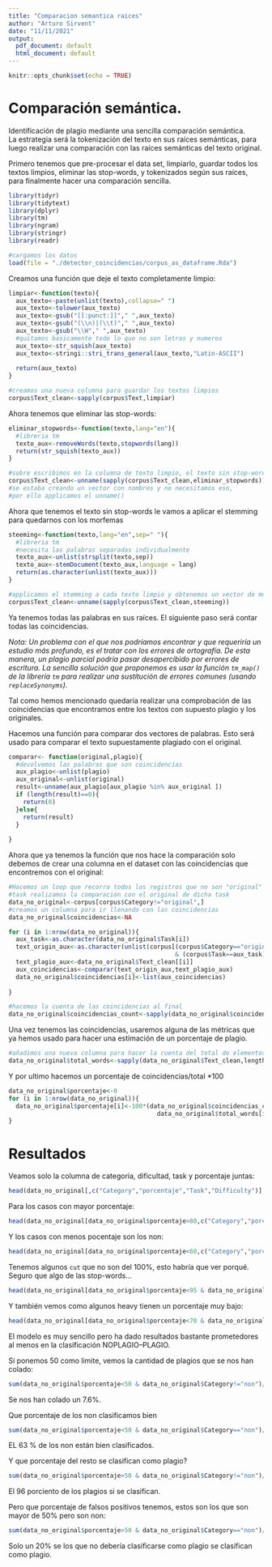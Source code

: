 ```yaml
---
title: "Comparacion semantica raices"
author: "Arturo Sirvent"
date: "11/11/2021"
output:
  pdf_document: default
  html_document: default
---
```


```r
knitr::opts_chunk$set(echo = TRUE)
```


# Comparación semántica.  

Identificación de plagio mediante una sencilla comparación semántica.  
La estrategia será la tokenización del texto en sus raíces semánticas, para luego realizar una comparación con las raíces semánticas del texto original.  

Primero tenemos que pre-procesar el data set, limpiarlo, guardar todos los textos limpios, eliminar las stop-words, y tokenizados según sus raíces, para finalmente hacer una comparación sencilla.

```r
library(tidyr)
library(tidytext)
library(dplyr)
library(tm)
library(ngram)
library(stringr)
library(readr)
```

```r
#cargamos los datos
load(file = "./detector_coincidencias/corpus_as_dataframe.Rda")

```

Creamos una función que deje el texto completamente limpio:


```r
limpiar<-function(texto){
  aux_texto<-paste(unlist(texto),collapse=" ")
  aux_texto<-tolower(aux_texto) 
  aux_texto<-gsub("[[:punct:]]"," ",aux_texto)
  aux_texto<-gsub("(\\n)|(\\t)"," ",aux_texto)
  aux_texto<-gsub("\\W"," ",aux_texto)
  #quitamos basicamente todo lo que no son letras y numeros
  aux_texto<-str_squish(aux_texto)
  aux_texto<-stringi::stri_trans_general(aux_texto,"Latin-ASCII") 
  
  return(aux_texto)
}

```

```r
#creamos una nueva columna para guardar los textos limpios
corpus$Text_clean<-sapply(corpus$Text,limpiar)
```


Ahora tenemos que eliminar las stop-words:

```r
eliminar_stopwords<-function(texto,lang="en"){
  #libreria tm
  texto_aux<-removeWords(texto,stopwords(lang))
  return(str_squish(texto_aux))
}
```

```r
#sobre escribimos en la columna de texto limpio, el texto sin stop-words
corpus$Text_clean<-unname(sapply(corpus$Text_clean,eliminar_stopwords))
#se estaba creando un vector con nombres y no necesitamos eso, 
#por ello applicamos el unname()
```

Ahora que tenemos el texto sin stop-words le vamos a aplicar el stemming para quedarnos con los morfemas

```r
steeming<-function(texto,lang="en",sep=" "){
  #libreria tm
  #necesita las palabras separadas individualmente
  texto_aux<-unlist(strsplit(texto,sep))
  texto_aux<-stemDocument(texto_aux,language = lang)
  return(as.character(unlist(texto_aux)))
}
```


```r
#applicamos el stemming a cada texto limpio y obtenemos un vector de morfemas
corpus$Text_clean<-unname(sapply(corpus$Text_clean,steeming))

```


Ya tenemos todas las palabras en sus raíces. El siguiente paso será contar todas las coincidencias. 


_Nota: Un problema con el que nos podríamos encontrar y que requeriría un estudio más profundo, es el tratar con los errores de ortografía. De esta manera, un plagio parcial podría pasar desapercibido por errores de escritura. La sencilla solución que proponemos es usar la función `tm_map()` de la librería `tm` para realizar una sustitución de errores comunes (usando `replaceSynonyms`)._

Tal como hemos mencionado quedaría realizar una comprobación de las coincidencias que encontramos entre los textos con supuesto plagio y los originales.  

Hacemos una función para comparar dos vectores de palabras. Esto será usado para comparar el texto supuestamente plagiado con el original.


```r
comparar<- function(original,plagio){
  #devolvemos las palabras que son coincidencias 
  aux_plagio<-unlist(plagio)
  aux_original<-unlist(original)
  result<-unname(aux_plagio[aux_plagio %in% aux_original ])
  if (length(result)==0){
    return(0)
  }else{
    return(result)
  }
  
}
```

Ahora que ya tenemos la función que nos hace la comparación solo debemos de crear una columna en el dataset con las coincidencias que encontremos con el original:


```r
#Hacemos un loop que recorra todos los registros que no son "original" y según su tipo de
#task realizamos la comparación con el original de dicha task
data_no_original<-corpus[corpus$Category!="original",]
#creamos un columna para ir llenando con las coincidencias
data_no_original$coincidencias<-NA

for (i in 1:nrow(data_no_original)){
  aux_task<-as.character(data_no_original$Task[i])
  text_origin_aux<-as.character(unlist(corpus[(corpus$Category=="original") 
                                              & (corpus$Task==aux_task),"Text_clean"]))
  text_plagio_aux<-data_no_original$Text_clean[[i]]
  aux_coincidencias<-comparar(text_origin_aux,text_plagio_aux)
  data_no_original$coincidencias[i]<-list(aux_coincidencias)
  
}

#hacemos la cuenta de las coincidencias al final
data_no_original$coincidencias_count<-sapply(data_no_original$coincidencias,length)

```


Una vez tenemos las coincidencias, usaremos alguna de las métricas que ya hemos usado para hacer una estimación de un porcentaje de plagio.


```r
#añadimos una nueva columna para hacer la cuenta del total de elementos en text_clean
data_no_original$total_words<-sapply(data_no_original$Text_clean,length)
```

Y por ultimo hacemos un porcentaje de coincidencias/total *100

```r
data_no_original$porcentaje<-0
for (i in 1:nrow(data_no_original)){
  data_no_original$porcentaje[i]<-100*(data_no_original$coincidencias_count[i]/
                                         data_no_original$total_words[i])
}
```

# Resultados


Veamos solo la columna de categoria, dificultad, task y porcentaje juntas:

```r
head(data_no_original[,c("Category","porcentaje","Task","Difficulty")],20)
```


Para los casos con mayor porcentaje: 

```r
head(data_no_original[data_no_original$porcentaje>80,c("Category","porcentaje","Task","Difficulty")],20)
```



Y los casos con menos pocentaje son los non:
```r
head(data_no_original[data_no_original$porcentaje<60,c("Category","porcentaje","Task","Difficulty")],20)
```


Tenemos algunos `cut` que no son del 100%, esto habría que ver porqué. Seguro que algo de las stop-words...
```r
head(data_no_original[data_no_original$porcentaje<95 & data_no_original$Category=="cut",c("Category","porcentaje","Task","Difficulty")],20)
```



Y también vemos como algunos heavy tienen un porcentaje muy bajo:
```r
head(data_no_original[data_no_original$porcentaje<70 & data_no_original$Category=="heavy",c("Category","porcentaje","Task","Difficulty")],20)
```


El modelo es muy sencillo pero ha dado resultados bastante prometedores al menos en la clasificación NOPLAGIO--PLAGIO.

Si ponemos 50 como limite, vemos la cantidad de plagios que se nos han colado:


```r
sum(data_no_original$porcentaje<50 & data_no_original$Category!="non")/sum(data_no_original$porcentaje<50)*100
```

Se nos han colado un  7.6%.


Que porcentaje de los non clasificamos bien
```r
sum(data_no_original$porcentaje<50 & data_no_original$Category=="non")/sum( data_no_original$Category=="non")*100
```
EL 63 % de los non están bien clasificados.

Y que porcentaje del resto se clasifican como plagio?

```r
sum(data_no_original$porcentaje>50 & data_no_original$Category!="non")/sum( data_no_original$Category!="non")*100
```

El 96 porciento de los plagios si se clasifican.

Pero que porcentaje de falsos positivos tenemos, estos son los que son mayor de 50% pero son non:

```r
sum(data_no_original$porcentaje>50 & data_no_original$Category=="non")/sum( data_no_original$porcentaje>50)*100
```
Solo un 20% se los que no debería clasificarse como plagio se clasifican como plagio.

